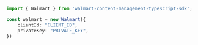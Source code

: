 ```typescript index.ts
import { Walmart } from 'walmart-content-management-typescript-sdk';

const walmart = new Walmart({
    clientId: "CLIENT_ID",
    privateKey: "PRIVATE_KEY",
})
```